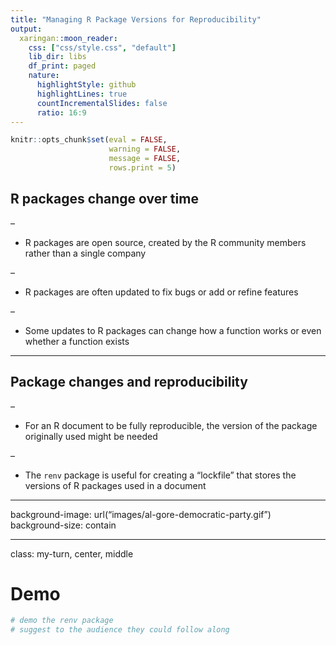 ```yaml
---
title: "Managing R Package Versions for Reproducibility"
output:
  xaringan::moon_reader:
    css: ["css/style.css", "default"]
    lib_dir: libs
    df_print: paged
    nature:
      highlightStyle: github
      highlightLines: true
      countIncrementalSlides: false
      ratio: 16:9
---
```


```r
knitr::opts_chunk$set(eval = FALSE, 
                      warning = FALSE,
                      message = FALSE,
                      rows.print = 5)
```

## R packages change over time

--

* R packages are open source, created by the R community members rather than a single company

--

* R packages are often updated to fix bugs or add or refine features 

--

* Some updates to R packages can change how a function works or even whether a function exists 

---

## Package changes and reproducibility

--

* For an R document to be fully reproducible, the version of the package originally used might be needed

--

* The `renv` package is useful for creating a "lockfile" that stores the versions of R packages used in a document

---

background-image: url("images/al-gore-democratic-party.gif")
background-size: contain

<span role="img" aria-label="Slide background shows: Al Gore gif; Al Gore is famous for using lockbox as a metaphor during presidential debates"></span>

---

class: my-turn, center, middle

# Demo

```r
# demo the renv package
# suggest to the audience they could follow along
```



